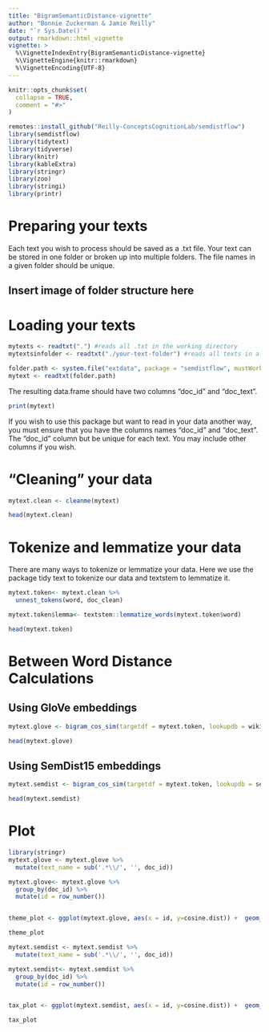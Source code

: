 ```yaml
---
title: "BigramSemanticDistance-vignette"
author: "Bonnie Zuckerman & Jamie Reilly"
date: "`r Sys.Date()`"
output: rmarkdown::html_vignette
vignette: >
  %\VignetteIndexEntry{BigramSemanticDistance-vignette}
  %\VignetteEngine{knitr::rmarkdown}
  %\VignetteEncoding{UTF-8}
---
```


```r
knitr::opts_chunk$set(
  collapse = TRUE,
  comment = "#>"
)
```

```r
remotes::install_github("Reilly-ConceptsCognitionLab/semdistflow")
library(semdistflow)
library(tidytext)
library(tidyverse)
library(knitr)
library(kableExtra)
library(stringr)
library(zoo)
library(stringi)
library(printr)
```

# Preparing your texts

Each text you wish to process should be saved as a .txt file. Your text can be stored in one folder or broken up into multiple folders. The file names in a given folder should be unique. 

## Insert image of folder structure here

# Loading your texts

```r
mytexts <- readtxt(".") #reads all .txt in the working directory 
mytextsinfolder <- readtxt("./your-text-folder") #reads all texts in a given folder in the working directory 
```

```r
folder.path <- system.file("extdata", package = "semdistflow", mustWork = TRUE)
mytext <- readtxt(folder.path)
```

The resulting data.frame should have two columns "doc_id" and "doc_text". 

```r
print(mytext)
```


If you wish to use this package but want to read in your data another way, you must ensure that you have the columns names "doc_id" and "doc_text". The "doc_id" column but be unique for each text. You may include other columns if you wish. 

# "Cleaning" your data 

```r
mytext.clean <- cleanme(mytext)
```

```r
head(mytext.clean)
```

# Tokenize and lemmatize your data

There are many ways to tokenize or lemmatize your data. Here we use the package tidy text to tokenize our data and textstem to lemmatize it. 

```r
mytext.token<- mytext.clean %>%
  unnest_tokens(word, doc_clean)

mytext.token$lemma<- textstem::lemmatize_words(mytext.token$word)

```

```r
head(mytext.token)
```

# Between Word Distance Calculations 

## Using GloVe embeddings

```r
mytext.glove <- bigram_cos_sim(targetdf = mytext.token, lookupdb = wiki_model_100, colname1 = lemma, colname2 = word)
```

```r
head(mytext.glove)
```

## Using SemDist15 embeddings

```r
mytext.semdist <- bigram_cos_sim(targetdf = mytext.token, lookupdb = semdist15, colname1 = lemma, colname2 = word)
```

```r
head(mytext.semdist)
```

# Plot

```r
library(stringr)
mytext.glove <- mytext.glove %>% 
  mutate(text_name = sub('.*\\/', '', doc_id))

mytext.glove<- mytext.glove %>%
  group_by(doc_id) %>% 
  mutate(id = row_number())


theme_plot <- ggplot(mytext.glove, aes(x = id, y=cosine.dist)) +  geom_line(color="#02401BD9") + facet_grid(~text_name, scales="free")

theme_plot
```

```r
mytext.semdist <- mytext.semdist %>% 
  mutate(text_name = sub('.*\\/', '', doc_id))

mytext.semdist<- mytext.semdist %>%
  group_by(doc_id) %>% 
  mutate(id = row_number())


tax_plot <- ggplot(mytext.semdist, aes(x = id, y=cosine.dist)) +  geom_line(color="#EBCC2AA3") + facet_grid(~text_name, scales="free")

tax_plot
```





